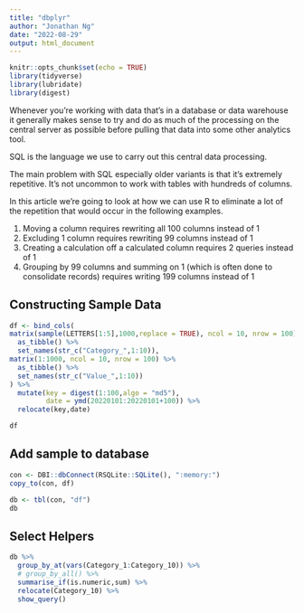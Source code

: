 ```yaml
---
title: "dbplyr"
author: "Jonathan Ng"
date: "2022-08-29"
output: html_document
---
```


```r
knitr::opts_chunk$set(echo = TRUE)
library(tidyverse)
library(lubridate)
library(digest)
```

Whenever you're working with data that's in a database or data warehouse it generally makes sense to try and do as much of the processing on the central server as possible before pulling that data into some other analytics tool. 

SQL is the language we use to carry out this central data processing. 

The main problem with SQL especially older variants is that it's extremely repetitive. It's not uncommon to work with tables with hundreds of columns. 

In this article we're going to look at how we can use R to eliminate a lot of the repetition that would occur in the following examples.

1. Moving a column requires rewriting all 100 columns instead of 1
2. Excluding 1 column requires rewriting 99 columns instead of 1
3. Creating a calculation off a calculated column requires 2 queries instead of 1
4. Grouping by 99 columns and summing on 1 (which is often done to consolidate records) requires writing 199 columns instead of 1


## Constructing Sample Data

```r
df <- bind_cols(
matrix(sample(LETTERS[1:5],1000,replace = TRUE), ncol = 10, nrow = 100) %>% 
  as_tibble() %>% 
  set_names(str_c("Category_",1:10)),
matrix(1:1000, ncol = 10, nrow = 100) %>% 
  as_tibble() %>% 
  set_names(str_c("Value_",1:10))
) %>% 
  mutate(key = digest(1:100,algo = "md5"),
         date = ymd(20220101:20220101+100)) %>% 
  relocate(key,date)

df
```

## Add sample to database

```r
con <- DBI::dbConnect(RSQLite::SQLite(), ":memory:")
copy_to(con, df)

db <- tbl(con, "df")
db
```

## Select Helpers


```r
db %>% 
  group_by_at(vars(Category_1:Category_10)) %>%
  # group_by_all() %>% 
  summarise_if(is.numeric,sum) %>% 
  relocate(Category_10) %>%
  show_query()
```
